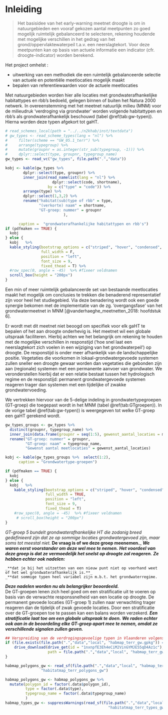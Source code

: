 # Inleiding

> Het basisidee van het early-warning meetnet droogte is om in natuurgebieden een vooraf gekozen aantal meetpunten zo goed mogelijk ruimtelijk gebalanceerd te selecteren, rekening houdende met mogelijke verschillen in het gedrag van het grond/oppervlaktewaterpeil t.a.v. een neerslagtekort. Voor deze meetpunten kan op basis van actuele informatie een indicator (cfr. droogte-indicator) worden berekend.

Het project omhelst : 

* uitwerking van een methodiek die een ruimtelijk gebalanceerde selectie van actuele en potentiële meetlocaties mogelijk maakt 
* bepalen van referentiewaarden voor de actuele meetlocaties

Met natuurgebieden worden hier alle locaties met grondwaterafhankelijke habitattypes en rbb's bedoeld, gelegen binnen of buiten het Natura 2000 netwerk. In overeenstemming met het meetnet natuurlijk milieu (MNM) voor de milieudruk 'verdroging via grondwater' worden volgende habitattypen en rbb's als grondwaterafhankelijk beschouwd (tabel \@ref(tab:gw-typen)). Hierna worden deze typen afgekort tot gaHT. 

```r
# read_schemes_local(path = "../../n2khab/inst/textdata")
# gw_types <- read_scheme_types(lang = "nl") %>%
#     filter(scheme == "GW_05.1_terr") %>%
#     arrange(typegroup) %>%
#     mutate(groupnr = as.integer(str_sub(typegroup, -1))) %>% 
#     dplyr::select(type, groupnr, typegroup_name)
gw_types <- read_vc("gw_types", file.path(".","data"))

kobj <- kable(gw_types %>% 
        dplyr::select(type, groupnr) %>% 
        inner_join(read_namelist(lang = "nl") %>% 
                     dplyr::select(code, shortname),
                   by = c("type" = "code")) %>% 
        arrange(type) %>% 
        dplyr::select(1,3,2) %>% 
        rename("habitat(sub)type of rbb" = type,
               "(verkorte) naam" = shortname,
               "GT-groep: nummer" = groupnr
                          ),

      caption =  "grondwaterafhankelijke habitattypen en rbb's") 
if (pdfmaken == TRUE) {
  kobj
} else {
  kobj   %>%
  kable_styling(bootstrap_options = c("striped", "hover", "condensed", "responsive"),
                full_width = F,
                position = "left",
                font_size = 9,
                fixed_thead = T) %>%
  #row_spec(0, angle = -45)  %>% #fixeer veldnamen
  scroll_box(height = "200px")
}
```
  

Een min of meer ruimtelijk gebalanceerde set van bestaande meetlocaties maakt het mogelijk om conclusies te trekken die benaderend representatief zijn voor heel het studiegebied.
Via deze benadering wordt ook een goede synergie bekomen met de implementatie van de zg. 'overgangsfase' van het grondwatermeetnet in MNM [@vanderhaeghe_meetnetten_2018: hoofdstuk 6].

Er wordt met dit meetnet niet beoogd om specifiek voor elk gaHT te bepalen of het aan droogte onderhevig is. Het meetnet wil een globale uitspraak faciliteren.
Hierbij achten we het belangrijk om rekening te houden met de mogelijke verschillen in responstijd ('hoe snel laat een neerslagtekort zich voelen in een wijziging van het grondwaterpeil') op droogte. De responstijd is onder meer afhankelijk van de landschappelijke positie. Vegetaties die voorkomen in lokaal-grondwatergevoede systemen zullen sneller een droogte gewaar worden dan vegetaties die gebonden zijn aan (regionale) systemen met een permanente aanvoer van grondwater.
We veronderstellen hierbij dat er een relatie bestaat tussen het hydrologisch regime en de responstijd: permanent grondwatergevoede systemen reageren trager dan systemen met een tijdelijke of zwakke grondwatervoeding. 

We vertrekken hiervoor van de 5-delige indeling in grondwatertypegroepen (GT-groep) die toegepast wordt in het MNM (tabel \@ref(tab:GTgroepen)). In de vorige tabel \@ref(tab:gw-typen)) is weergegeven tot welke GT-groep een gaHT gerekend wordt.
```r
gw_types_groups <- gw_types %>%
  distinct(groupnr, typegroup_name) %>% 
  inner_join(data.frame(groupnr = seq(1:5), gewenst_aantal_locaties = minaantal_tub_group), by = "groupnr") %>% 
  rename("GT-groep: nummer" = groupnr,
         "GT-groep: naam" = typegroup_name,
         "Gewenst aantal meetlocaties" = gewenst_aantal_locaties)

kobj <- kable(gw_types_groups %>%  select(1:2), 
      caption = "Grondwatertype-groepen") 

if (pdfmaken == TRUE) {
  kobj
} else {
  kobj   %>% 
    kable_styling(bootstrap_options = c("striped", "hover", "condensed", "responsive"), 
                  full_width = TRUE, 
                  position = "left",
                  font_size = 9,
                  fixed_thead = T) 
    #row_spec(0, angle = -45)  %>% #fixeer veldnamen
     # scroll_box(height = "200px") 
}
```
    

_GT-groep 5 bundelt grondwaterafhankelijke HT die zodanig breed gedefinieerd zijn dat ze op sommige locaties grondwatergevoed zijn, maar soms tot meestal niet.
_**De vraag is of we deze groep meenemen.**_ 
_**We waren eerst voorstander om deze wel mee te nemen.**_
_**Het voordeel van deze groep is dat ze vermoedelijk het snelst op droogte zal reageren.**_ 
_**Ze hebben echter ook nadelen:**_

    _**dat je bij het uitzetten van een nieuw punt niet op voorhand weet of het wel grondwaterafhankelijk is.**_  
    _**dat sommige typen heel variabel zijn m.b.t. het grondwaterregime.
_**Deze nadelen worden nu als belangrijker beoordeeld.**_  
De GT-groepen lenen zich heel goed om een stratificatie uit te voeren op basis van de verwachte responssnelheid van een locatie op droogte. 
De permanent gevoede locaties (GT-groep 1) zullen naar verwachting trager reageren dan de tijdelijk of zwak gevoede locaties. 
Door een stratificatie over de GT-groepen toe te passen kan een balans worden verzekerd. 
**_Een stratificatie laat toe om een globale uitspraak te doen._**
**_We raden echter ook aan in de beoordeling elke GT-groep apart mee te nemen, omdat ze verschillende signalen zullen geven._** 

```r

## Verspreiding van de verdrogingsgevoelige typen in Vlaanderen volgens de habitatkaart.
if (file.exists(file.path(".","data","local", "habmap_terr_gw.gpkg")) == FALSE | params$refresh_data >= 1) {
    drive_download(drive_get(id = "1nxnpfE3Eh4eCiM2VinGYMJE55qD4Az1c"), 
                   path = file.path(".","data","local", "habmap_terr_gw.gpkg"), overwrite = TRUE)
}

habmap_polygons_gw <- read_sf(file.path(".","data","local", "habmap_terr_gw.gpkg"),
                "habitatmap_terr_polygons_gw")

habmap_polygons_gw <- habmap_polygons_gw %>%
  mutate(polygon_id = factor(.data$polygon_id),
         type = factor(.data$type),
         typegroup_name = factor(.data$typegroup_name)
         )
habmap_types_gw <- suppressWarnings(read_sf(file.path(".","data","local", "habmap_terr_gw.gpkg"),
                                              "habitatmap_terr_types_gw"))
```
